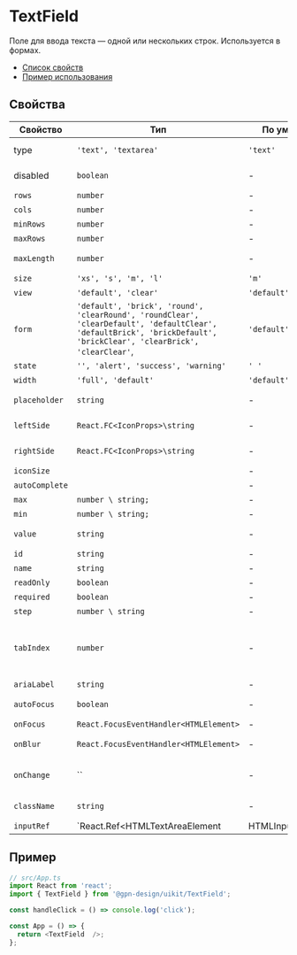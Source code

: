 # TextField

Поле для ввода текста — одной или нескольких строк. Используется в формах.

- [Список свойств](#свойства)
- [Пример использования](#пример)

## Свойства

| Свойство   | Тип        | По умолчанию | Описание                                                                 |
| ---------- | --------------------------------------| ------------ | --------------------------------------------- |
| type | `'text', 'textarea'` | `'text'` | Тег для текстового поля? |
| disabled | `boolean` | - | Делает поле неактивным |
| `rows` | `number` | - | Количество строк |
| `cols` | `number` | - | Количество колонок |
| `minRows` | `number` | - | Минимум строк |
| `maxRows` | `number` | - | Максимум строк |
| `maxLength` | `number` | - | Максимальная ширина |
| `size` | `'xs', 's', 'm', 'l' `| `'m'` | Высота поля  |
| `view` | `'default', 'clear'` |  `'default'` | Внешний вид поля |
| `form` | `'default', 'brick', 'round', 'clearRound', 'roundClear', 'clearDefault', 'defaultClear', 'defaultBrick', 'brickDefault', 'brickClear', 'clearBrick', 'clearClear'`, | `'default'` | Форма поля |
| `state` | `'', 'alert', 'success', 'warning'` | `' '` | Тип поля |
| `width` | `'full', 'default'` | `'default'` | Ширина поля |
| `placeholder` | `string` | - | Подсказка внутри поля |
| `leftSide` | `React.FC<IconProps>\string` | - | Иконка или текст слева, внутри поля |
| `rightSide` | `React.FC<IconProps>\string` | - | Иконка или текст справа, внутри поля |
| `iconSize`|  | - | Размер иконки |
| `autoComplete`|  | - |  |
| `max` | `number \ string;` | - |  |
| `min` | `number \ string;` | - |  |
| `value` | `string` | - | Предустановленный текст в поле |
| `id` | `string`  | - | ID поля в DOM |
| `name` | `string`  | - | Имя поля в DOM |
| `readOnly` | `boolean` | - |  Только для чтения |
| `required` | `boolean` | - |  Нужно заполнить  |
| `step` | `number \ string` | - |  |
| `tabIndex` | `number` | - | Порядковый номер при переходе между элементами интерфейса по клавише **tab** |
| `ariaLabel`| `string` | - |  |
| `autoFocus` | `boolean` | - | Перемещает фокус в поле |
| `onFocus` | `React.FocusEventHandler<HTMLElement>` | - | Действие по фокусу |
| `onBlur` | `React.FocusEventHandler<HTMLElement>` | - |  Действие при потере фокуса|
| `onChange`  | `` | - | Действие при изменении текстового поля |
| `className` | `string`  | -            | Дополнительный CSS-класс   |
| `inputRef`       | `React.Ref<HTMLTextAreaElement | HTMLInputElement>>`  | -  | Ссылка на корневой DOM-элемент компонента                                |




## Пример


```ts
// src/App.ts
import React from 'react';
import { TextField } from '@gpn-design/uikit/TextField';

const handleClick = () => console.log('click');

const App = () => {
  return <TextField  />;
};
```
